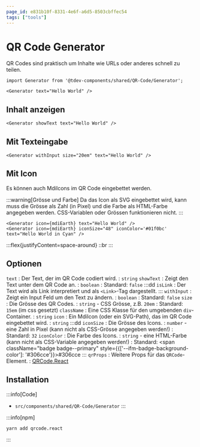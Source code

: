 ```yaml
---
page_id: e831b10f-8331-4e6f-a6d5-8503cbffec54
tags: ["tools"]
---
```



# QR Code Generator

QR Codes sind praktisch um Inhalte wie URLs oder anderes schnell zu teilen. 

```mdx
import Generator from '@tdev-components/shared/QR-Code/Generator';

<Generator text="Hello World" />
```

<BrowserWindow>
    <Generator text="Hello World" />
</BrowserWindow>

## Inhalt anzeigen

```mdx
<Generator showText text="Hello World" />
```

<BrowserWindow>
    <Generator showText text="Hello World" />
</BrowserWindow>

## Mit Texteingabe

```mdx
<Generator withInput size="20em" text="Hello World" />
```

<BrowserWindow>
    <Generator withInput size="20em" text="Hello World" />
</BrowserWindow>

## Mit Icon

Es können auch MdiIcons im QR Code eingebettet werden.

:::warning[Grösse und Farbe]
Da das Icon als SVG eingebettet wird, kann muss die Grösse als Zahl (in Pixel) und die Farbe als HTML-Farbe angegeben werden. CSS-Variablen oder Grössen funktionieren nicht.
:::

```mdx
<Generator icon={mdiEarth} text="Hello World" />
<Generator icon={mdiEarth} iconSize="48" iconColor='#01f0bc' text="Hello World in Cyan" />
```

<BrowserWindow>
:::flex{justifyContent=space-around}
    <Generator icon={mdiEarth} text="Hello World" />
::br
    <Generator icon={mdiEarth} iconSize="48" iconColor='#01f0bc' text="Hello World in Cyan" />
:::
</BrowserWindow>

## Optionen

`text`
: Der Text, der im QR Code codiert wird.
: `string`
`showText`
: Zeigt den Text unter dem QR Code an.
: `boolean`
: Standard: `false`
:::dd
`isLink`
: Der Text wird als Link interpretiert und als `<Link>`-Tag dargestellt.
:::
`withInput`
: Zeigt ein Input Feld um den Text zu ändern.
: `boolean`
: Standard: `false`
`size`
: Die Grösse des QR Codes.
: `string` - CSS Grösse, z.B. `20em`
: Standard: `15em` (im css gesetzt)
`className`
: Eine CSS Klasse für den umgebenden `div`-Container.
: `string`
`icon`
: Ein MdiIcon (oder ein SVG-Path), das im QR Code eingebettet wird.
: `string`
:::dd
`iconSize`
: Die Grösse des Icons.
: `number` - eine Zahl in Pixel (kann nicht als CSS-Grösse angegeben werden!)
: Standard: `32`
`iconColor`
: Die Farbe des Icons.
: `string` - eine HTML-Farbe (kann nicht als CSS-Variable angegeben werden!)
: Standard: <span className="badge badge--primary" style={{['--ifm-badge-background-color']: '#306cce'}}>#306cce</span>
:::
`qrProps`
: Weitere Props für das `QRCode`-Element.
: [QRCode.React](https://www.npmjs.com/package/qrcode.react#props)

## Installation

:::info[Code]
- `src/components/shared/QR-Code/Generator`
:::

:::info[npm]
```bash
yarn add qrcode.react
```
:::
